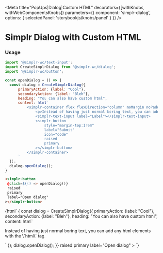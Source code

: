 
<Meta
  title="PopUps|Dialog|Custom HTML"
  decorators={[withKnobs, withWebComponentsKnobs]}
  parameters={{ component: 'simplr-dialog', options: { selectedPanel: 'storybookjs/knobs/panel' } }}
/>

# Simplr Dialog with Custom HTML

### Usage

```js
import '@simplr-wc/text-input';
import CreateSimplrDialog from '@simplr-wc/dialog';
import '@simplr-wc/button';

const openDialog = () => {
  const dialog = CreateSimplrDialog({
      primaryAction: {label: "Cool"},
      secondaryAction: {label: "Bleh"},
      heading: "You can also have custom html",
      content: html`
          <simplr-container flex flexDirection="column" noMargin noPadding alignItems="flex-end">
              <p>Instead of having just normal boring text, you can add any html elements with the \`html\` tag.</p>
              <simplr-text-input label="Label"></simplr-text-input>
              <simplr-button
                  style="margin-top:1rem"
                  label="Submit"
                  icon="code"
                  raised
                  primary
              ></simplr-button>
          </simplr-container>
      `
  });
  dialog.openDialog();
}
```

```html
<simplr-button
 @click=${() => openDialog()}
 raised
 primary
 label="Open dialog"
></simplr-button>
```


<Story name="Simplr Dialog with Custom HTML">
  {html`
    <simplr-button
     @click=${() => {
         const dialog = CreateSimplrDialog({
               primaryAction: {label: "Cool"},
               secondaryAction: {label: "Bleh"},
               heading: "You can also have custom html",
               content: html`
                   <simplr-container flex flexDirection="column" noMargin noPadding alignItems="flex-end">
                       <p>Instead of having just normal boring text, you can add any html elements with the \`html\` tag.</p>
                       <simplr-text-input label="Label"></simplr-text-input>
                       <simplr-button
                           style="margin-top:1rem"
                           label="Submit"
                           icon="code"
                           raised
                           primary
                       ></simplr-button>
                   </simplr-container>
               `
           });
           dialog.openDialog();
     }}
     raised
     primary
     label="Open dialog"
  ></simplr-button>
    <simplr-dialog></simplr-dialog>
  `}
</Story>

<Props of="simplr-dialog" />
